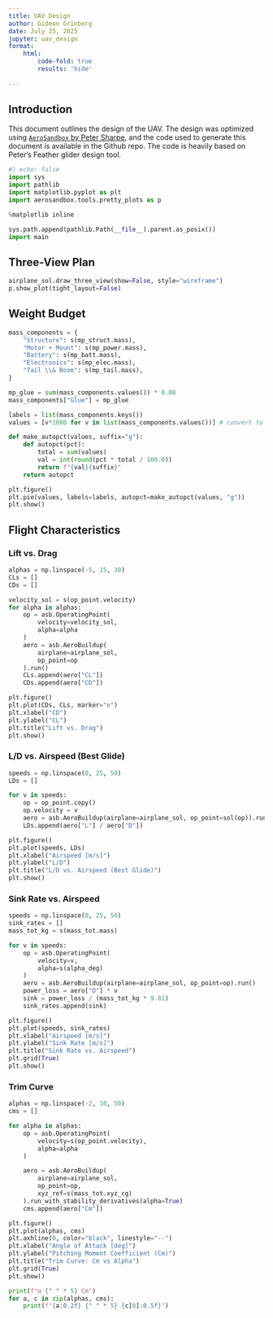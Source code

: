 ```yaml
---
title: UAV Design
author: Gideon Grinberg
date: July 25, 2025
jupyter: uav_design
format:
    html:
        code-fold: true
        results: 'hide'
        
---
```


## Introduction

This document outlines the design of the UAV. The design was optimized using [`AeroSandbox` by Peter Sharpe](https://github.com/peterdsharpe/AeroSandbox), and the code used to generate this document is available in the Github repo. The code is heavily based on Peter's Feather glider design tool.

```python
#| echo: false
import sys
import pathlib
import matplotlib.pyplot as plt
import aerosandbox.tools.pretty_plots as p

%matplotlib inline

sys.path.append(pathlib.Path(__file__).parent.as_posix())
import main
```

## Three-View Plan

```python
airplane_sol.draw_three_view(show=False, style="wireframe")
p.show_plot(tight_layout=False)
```

## Weight Budget
```python
mass_components = {
    "Structure": s(mp_struct.mass),
    "Motor + Mount": s(mp_power.mass),
    "Battery": s(mp_batt.mass),
    "Electronics": s(mp_elec.mass),
    "Tail \\& Boom": s(mp_tail.mass),
}

mp_glue = sum(mass_components.values()) * 0.08
mass_components["Glue"] = mp_glue

labels = list(mass_components.keys())
values = [v*1000 for v in list(mass_components.values())] # convert to g

def make_autopct(values, suffix="g"):
    def autopct(pct):
        total = sum(values)
        val = int(round(pct * total / 100.0))
        return f"{val}{suffix}"
    return autopct

plt.figure()
plt.pie(values, labels=labels, autopct=make_autopct(values, "g"))
plt.show()
```

## Flight Characteristics

### Lift vs. Drag
```python
alphas = np.linspace(-5, 15, 30)
CLs = []
CDs = []

velocity_sol = s(op_point.velocity)
for alpha in alphas:
    op = asb.OperatingPoint(
        velocity=velocity_sol,
        alpha=alpha
    )
    aero = asb.AeroBuildup(
        airplane=airplane_sol,
        op_point=op
    ).run()
    CLs.append(aero["CL"])
    CDs.append(aero["CD"])

plt.figure()
plt.plot(CDs, CLs, marker="o")
plt.xlabel("CD")
plt.ylabel("CL")
plt.title("Lift vs. Drag")
plt.show()
```

### L/D vs. Airspeed (Best Glide)
```python
speeds = np.linspace(0, 25, 50)
LDs = []

for v in speeds:
    op = op_point.copy()
    op.velocity = v
    aero = asb.AeroBuildup(airplane=airplane_sol, op_point=sol(op)).run()
    LDs.append(aero["L"] / aero["D"])

plt.figure()
plt.plot(speeds, LDs)
plt.xlabel("Airspeed [m/s]")
plt.ylabel("L/D")
plt.title("L/D vs. Airspeed (Best Glide)")
plt.show()

```

### Sink Rate vs. Airspeed

```python
speeds = np.linspace(0, 25, 50)
sink_rates = []
mass_tot_kg = s(mass_tot.mass)

for v in speeds:
    op = asb.OperatingPoint(
        velocity=v,
        alpha=s(alpha_deg)
    )
    aero = asb.AeroBuildup(airplane=airplane_sol, op_point=op).run()
    power_loss = aero["D"] * v
    sink = power_loss / (mass_tot_kg * 9.81)
    sink_rates.append(sink)

plt.figure()
plt.plot(speeds, sink_rates)
plt.xlabel("Airspeed [m/s]")
plt.ylabel("Sink Rate [m/s]")
plt.title("Sink Rate vs. Airspeed")
plt.grid(True)
plt.show()
```

### Trim Curve

```python
alphas = np.linspace(-2, 10, 50)
cms = []

for alpha in alphas:
    op = asb.OperatingPoint(
        velocity=s(op_point.velocity),
        alpha=alpha
    )

    aero = asb.AeroBuildup(
        airplane=airplane_sol,
        op_point=op,
        xyz_ref=s(mass_tot.xyz_cg)
    ).run_with_stability_derivatives(alpha=True)
    cms.append(aero["Cm"])

plt.figure()
plt.plot(alphas, cms)
plt.axhline(0, color="black", linestyle="--")
plt.xlabel("Angle of Attack [deg]")
plt.ylabel("Pitching Moment Coefficient (Cm)")
plt.title("Trim Curve: Cm vs Alpha")
plt.grid(True)
plt.show()

print(f"α {" " * 5} Cm")
for a, c in zip(alphas, cms):
    print(f"{a:0.2f} {" " * 5} {c[0]:0.5f}")
```